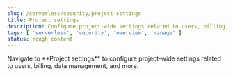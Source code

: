 ```yaml
---
slug: /serverless/security/project-settings
title: Project settings
description: Configure project-wide settings related to users, billing, data management, and more.
tags: [ 'serverless', 'security', 'overview', 'manage' ]
status: rough content
---
```


<DocBadge template="technical preview" />
Navigate to **Project settings** to configure project-wide settings related to users, billing, data management, and more.

